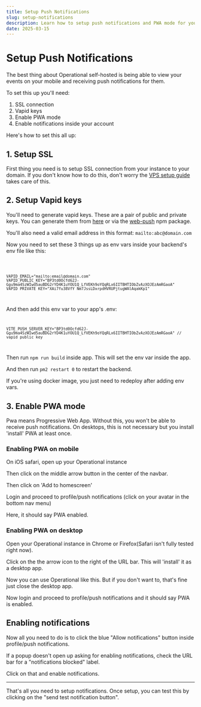 ```yaml
---
title: Setup Push Notifications
slug: setup-notifications
description: Learn how to setup push notifications and PWA mode for your self-hosted Operational.co instance
date: 2025-03-15
---
```



# Setup Push Notifications

The best thing about Operational self-hosted is being able to view your events on your mobile and receiving push notifications for them.

To set this up you'll need:

1. SSL connection
2. Vapid keys
3. Enable PWA mode
4. Enable notifications inside your account

Here's how to set this all up:

## 1. Setup SSL

First thing you need is to setup SSL connection from your instance to your domain. If you don't know how to do this, don't worry the [VPS setup guide](http://localhost:3000/selfhosted/install-on-vps) takes care of this.

## 2. Setup Vapid keys

You'll need to generate vapid keys. These are a pair of public and private keys. You can generate them from [here](https://www.attheminute.com/au/vapid-key-generator) or via the [web-push](https://www.npmjs.com/package/web-push) npm package.

You'll also need a valid email address in this format: `mailto:abc@domain.com`

Now you need to set these 3 things up as env vars inside your backend's env file like this:

<Code lang="bash" client:load>

```
VAPID_EMAIL="mailto:email@domain.com"
VAPID_PUBLIC_KEY="BP3td0Ocfd62J-Ggu9ma4SzWIwd5auBDG2rYD4K1uYOU1Q_LfVEKh9oYQqRLx6IITBHTIObZvAzXOJEzAmRGaoA"
VAPID_PRIVATE_KEY="XAi7fu38VfY_Nm7JssLDxrpdHVRUPjtugWAlAqakKp1"
```
</Code>

And then add this env var to your app's .env:
<Code lang="bash" client:load>
```
VITE_PUSH_SERVER_KEY="BP3td0Ocfd62J-Ggu9ma4SzWIwd5auBDG2rYD4K1uYOU1Q_LfVEKh9oYQqRLx6IITBHTIObZvAzXOJEzAmRGaoA" // vapid public key
```
</Code>

Then run `npm run build` inside app. This will set the env var inside the app.

And then run `pm2 restart 0` to restart the backend.

If you're using docker image, you just need to redeploy after adding env vars.

## 3. Enable PWA mode

Pwa means Progressive Web App. Without this, you won't be able to receive push notifications. On desktops, this is not necessary but you install 'install' PWA at least once.

### Enabling PWA on mobile

On iOS safari, open up your Operational instance

Then click on the middle arrow button in the center of the navbar.

Then click on 'Add to homescreen'

Login and proceed to profile/push notifications (click on your avatar in the bottom nav menu)

Here, it should say PWA enabled.

### Enabling PWA on desktop

Open your Operational instance in Chrome or Firefox(Safari isn't fully tested right now).

Click on the the arrow icon to the right of the URL bar. This will 'install' it as a desktop app.

Now you can use Operational like this. But if you don't want to, that's fine just close the desktop app.

Now login and proceed to profile/push notifications and it should say PWA is enabled.

## Enabling notifications

Now all you need to do is to click the blue "Allow notifications" button inside profile/push notifications.

If a popup doesn't open up asking for enabling notifications, check the URL bar for a "notifications blocked" label.

Click on that and enable notifications. 

---

That's all you need to setup notifications. Once setup, you can test this by clicking on the "send test notification button".